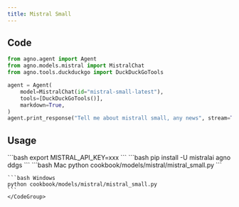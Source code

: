 ```yaml
---
title: Mistral Small
---
```


## Code

```python cookbook/models/mistral/mistral_small.py
from agno.agent import Agent
from agno.models.mistral import MistralChat
from agno.tools.duckduckgo import DuckDuckGoTools

agent = Agent(
    model=MistralChat(id="mistral-small-latest"),
    tools=[DuckDuckGoTools()],
    markdown=True,
)
agent.print_response("Tell me about mistrall small, any news", stream=True)

```

## Usage

<Steps>
  <Snippet file="create-venv-step.mdx" />

  <Step title="Set your API key">
    ```bash
    export MISTRAL_API_KEY=xxx
    ```
  </Step>

  <Step title="Install libraries">
    ```bash
    pip install -U mistralai agno ddgs
    ```
  </Step>

  <Step title="Run Agent">
    <CodeGroup>
    ```bash Mac
    python cookbook/models/mistral/mistral_small.py
    ```

    ```bash Windows
    python cookbook/models/mistral/mistral_small.py
    ```
    </CodeGroup>
  </Step>
</Steps>
